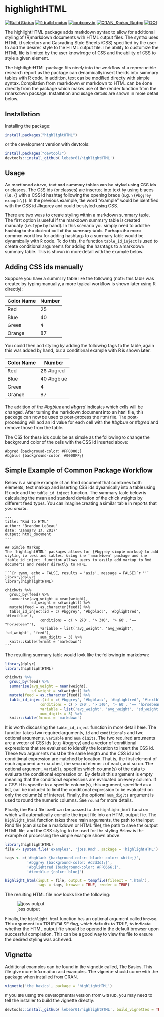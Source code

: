 # highlightHTML

[![Build Status](https://travis-ci.org/lebebr01/highlightHTML.svg?branch=master)](https://travis-ci.org/lebebr01/highlightHTML)
[![R build status](https://github.com/lebebr01/highlightHTML/workflows/R-CMD-check/badge.svg)](https://github.com/lebebr01/highlightHTML/actions?workflow=R-CMD-check)
[![codecov.io](https://codecov.io/github/lebebr01/highlightHTML/coverage.svg?branch=master)](https://codecov.io/github/lebebr01/highlightHTML?branch=master)
[![CRAN_Status_Badge](http://www.r-pkg.org/badges/version/highlightHTML)](http://cran.r-project.org/package=highlightHTML)
[![DOI](http://joss.theoj.org/papers/10.21105/joss.00185/status.svg)](https://doi.org/10.21105/joss.00185)

The highlightHTML package adds markdown syntax to allow for additional styling of (R)markdown documents with HTML output files. The syntax uses HTML id selectors and Cascading Style Sheets (CSS) specified by the user to add the desired style to the HTML output file. The ability to customize the HTML file is limited by the user knowledge of CSS and the ability of CSS to style a given element. 

The hightlightHTML package fits nicely into the workflow of a reproducible research report as the package can dynamically insert the ids into summary tables with R code. In addition, text can be modified directly with simple syntax. Compilation from rmarkdown or markdown to HTML can be done directly from the package which makes use of the render function from the rmarkdown package. Installation and usage details are shown in more detail below.

## Installation 
Installing the package:
```{r install, eval=FALSE}
install.packages("highlightHTML")
```

or the development version with devtools:
```{r devtools, eval = FALSE}
install.packages("devtools")
devtools::install_github('lebebr01/highlightHTML')
```

## Usage

As mentioned above, text and summary tables can be styled using CSS ids or classes. The CSS ids (or classes) are inserted into text by using braces (i.e. \{) with a CSS id hashtag following the opening brace (e.g. `\{#bggrey example\}`). In the previous example, the word "example" would be identified with the CSS id #bggrey and could be styled using CSS. 

There are two ways to create styling within a markdown summary table. The first option is useful if the markdown summary table is created manually (i.e. type by hand). In this scenario you simply need to add the hashtag to the desired cell of the summary table. Perhaps the more common workflow for adding hashtags to a summary table would be dynamically with R code. To do this, the function `table_id_inject` is used to create conditional arguments for adding the hashtags to a markdown summary table. This is shown in more detail with the example below.

## Adding CSS ids manually
Suppose you have a summary table like the following (note: this table was created by typing manually, a more typical workflow is shown later using R directly):

| Color Name | Number       |
|----------- | ------------ |
| Red        |  25          |
| Blue       |  40          |
| Green      |  4           |
| Orange     |  87          |

You could then add styling by adding the following tags to the table, again this was added by hand, but a conditional example with R is shown later.

| Color Name | Number       |
|----------- | ------------ |
| Red        |  25  #bgred  |
| Blue       |  40  #bgblue |
| Green      |  4           |
| Orange     |  87          |

The addition of the *#bgblue* and *#bgred* indicates which cells will be changed. After turning the markdown document into an html file, this package can now be used to post-process the html file. The post-processing will add an id value for each cell with the *#bgblue* or *#bgred* and remove those from the table. 

The CSS for these ids could be as simple as the following to change the background color of the cells with the CSS id inserted above:

````
#bgred {background-color: #FF0000;}
#bgblue {background-color: #0000FF;}
````

## Simple Example of Common Package Workflow

Below is a simple example of an Rmd document that combines both elements, text markup and inserting CSS ids dynamically into a table using R code and the `table_id_inject` function. The summary table below is calculating the mean and standard deviation of the chick weights by different feed types. You can imagine creating a similar table in reports that you create.

````
---
title: "Rmd to HTML"
author: "Brandon LeBeau"
date: "January 13, 2017"
output: html_document
---

## Simple Markup
The `highlightHTML` packages allows for {#bggrey simple markup} to add styling to text and tables. Using the `rmarkdown` package and the `table_id_inject` function allows users to easily add markup to Rmd documents and render directly to HTML.

```{r symm, echo = FALSE, results = 'asis', message = FALSE}`r ''`
library(dplyr)
library(highlightHTML)

chickwts %>%
  group_by(feed) %>%
  summarise(avg_weight = mean(weight),
            sd_weight = sd(weight)) %>%
  mutate(feed = as.character(feed)) %>%
  table_id_inject(id = c('#bggrey', '#bgblack', '#bglightred', '#textblue'), 
                conditions = c('> 270', '> 300', '> 60', '== "horsebean"'),
                variable = list('avg_weight', 'avg_weight', 'sd_weight', 'feed'),
                num_digits = 3) %>%
  knitr::kable(format = 'markdown')
```
````

The resulting summary table would look like the following in markdown:
```{r symm, echo = FALSE, results = 'asis', message = FALSE}
library(dplyr)
library(highlightHTML)

chickwts %>%
  group_by(feed) %>%
  summarise(avg_weight = mean(weight),
            sd_weight = sd(weight)) %>%
  mutate(feed = as.character(feed)) %>%
  table_id_inject(id = c('#bggrey', '#bgblack', '#bglightred', '#textblue'), 
                conditions = c('> 270', '> 300', '> 60', '== "horsebean"'),
                variable = list('avg_weight', 'avg_weight', 'sd_weight', 'feed'),
                num_digits = 3) %>%
  knitr::kable(format = 'markdown')
```

It is worth discussing the `table_id_inject` function in more detail here. The function takes two required arguments, `id` and `conditionals` and two optional arguments, `variable` and `num_digits`. The two required arguments are a vector of CSS ids (e.g. #bggrey) and a vector of conditional expressions that are evaluated to identify the location to insert the CSS id. These two arguments must be the same length and the CSS id and conditional expression are matched by location. That is, the first element of each argument are matched, the second element of each, and so on. The optional argument, `variable`, specifies which column(s) of the data to evaluate the conditional expression on. By default this argument is empty meaning that the conditional expressions are evaluated on every column. If a CSS id is specific to a specific column(s), this argument, specified as a list, can be included to limit the conditional expression to be evaluated on only the column(s) of interest. Finally, the optional `num_digits` argument is used to round the numeric columns. See `round` for more details.

Finally, the Rmd file itself can be passed to the `highlight_html` function which will automatically compile the input file into an HTML output file. The `highlight_html` function takes three main arguments, the path to the input Rmd file (can also be a markdown or HTML file), the path to save the output HTML file, and the CSS styling to be used for the styling Below is the example of processing the simple example shown above. 

```{r function, eval=FALSE}
library(highlightHTML)
file <- system.file('examples', 'joss.Rmd', package = 'highlightHTML')

tags <- c('#bgblack {background-color: black; color: white;}',
          '#bggrey {background-color: #d3d3d3;}',
          '#bglightred {background-color: #FF6666;}',
          '#textblue {color: blue}')

highlight_html(input = file, output = tempfile(fileext = ".html"),
               tags = tags, browse = TRUE, render = TRUE)
```

The resulting HTML file now looks like the following:

![joss output](inst/examples/joss_output.png)

Finally, the `highlight_html` function has an optional argument called `browse`. This argument is a TRUE/FALSE flag, which defaults to TRUE, to indicate whether the HTML output file should be opened in the default browser upon successful compilation. This can be a good way to view the file to ensure the desired styling was achieved.

## Vignette
Additional examples can be found in the vignette called, The Basics. This file give more information and examples. The vignette should come with the package when installed from CRAN. 

```{r vignette, eval = FALSE}
vignette('the_basics', package = 'highlightHTML')
```


If you are using the developmental version from GitHub, you may need to tell the installer to build the vignette directly:

```{r build_vignette, eval = FALSE}
devtools::install_github('lebebr01/highlightHTML', build_vignettes = TRUE)
```

